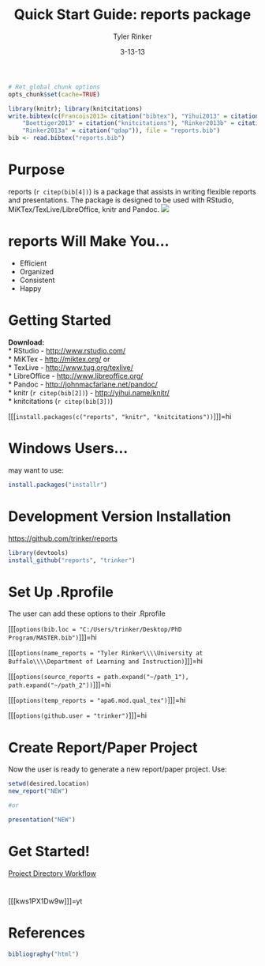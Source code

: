 % Quick Start Guide: reports package
% Tyler Rinker
% 3-13-13

```r
# Ret global chunk options
opts_chunk$set(cache=TRUE)

library(knitr); library(knitcitations)
write.bibtex(c(Francois2013= citation("bibtex"), "Yihui2013" = citation("knitr"), 
    "Boettiger2013" = citation("knitcitations"), "Rinker2013b" = citation("reports"), 
    "Rinker2013a" = citation("qdap")), file = "reports.bib")
bib <- read.bibtex("reports.bib")
```

# Purpose
reports (`r citep(bib[4])`) is a package that assists in writing flexible reports
and presentations.  The package is designed to be used with RStudio,
MiKTex/TexLive/LibreOffice, knitr and Pandoc. 
![](https://dl.dropbox.com/u/61803503/packages/reports.JPG)

# reports Will Make You...
- Efficient    
- Organized    
- Consistent     
- Happy    

# Getting Started
**Download:**    
* RStudio - [http://www.rstudio.com/](http://www.rstudio.com/)       
* MiKTex - [http://miktex.org/](http://miktex.org/) or    
* TexLive - [http://www.tug.org/texlive/](http://www.tug.org/texlive/)   
* LibreOffice - [http://www.libreoffice.org/](http://www.libreoffice.org/)   
* Pandoc - [http://johnmacfarlane.net/pandoc/](http://johnmacfarlane.net/pandoc/)     
* knitr (`r citep(bib[2])`) - [http://yihui.name/knitr/](http://yihui.name/knitr/)     
* knitcitations (`r citep(bib[3])`) 

[[[`install.packages(c("reports", "knitr", "knitcitations"))`]]]=hi


# Windows Users...

may want to use:

```r
install.packages("installr")
```


# Development Version Installation
[https://github.com/trinker/reports](https://github.com/trinker/reports)    
```r
library(devtools)         
install_github("reports", "trinker") 
```

# Set Up .Rprofile

The user can add these options to their .Rprofile       

[[[`options(bib.loc = "C:/Users/trinker/Desktop/PhD Program/MASTER.bib")`]]]=hi    

[[[`options(name_reports = "Tyler Rinker\\\\University at Buffalo\\\\Department of Learning and Instruction)`]]]=hi        

[[[`options(source_reports = path.expand("~/path_1"), path.expand("~/path_2"))`]]]=hi    

[[[`options(temp_reports = "apa6.mod.qual_tex")`]]]=hi     

[[[`options(github.user = "trinker")`]]]=hi          



# Create Report/Paper Project
Now the user is ready to generate a new report/paper project.  Use:    
```r
setwd(desired.location)   
new_report("NEW")

#or

presentation("NEW")
```

# Get Started!

[Project Directory Workflow](https://dl.dropbox.com/u/61803503/report_directory_guide.pdf)    

# 
[[[kws1PX1Dw9w]]]=yt

# References
```r
bibliography("html") 
```


